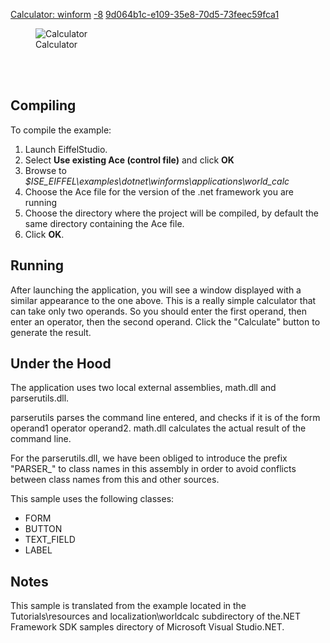 [[Property:title|Calculator: winform]]
[[Property:weight|-8]]
[[Property:uuid|9d064b1c-e109-35e8-70d5-73feec59fca1]]
<div> 
[[Image:calculator|Calculator]]  
</div>
<br/>
<br/>


==Compiling==

To compile the example:   
# Launch EiffelStudio.
# Select '''Use existing Ace (control file)''' and click '''OK'''
# Browse to ''$ISE_EIFFEL\examples\dotnet\winforms\applications\world_calc''
# Choose the Ace file for the version of the .net framework you are running
# Choose the directory where the project will be compiled, by default the same directory containing the Ace file.
# Click '''OK'''.


==Running==

After launching the application, you will see a window displayed with a similar appearance to the one above. This is a really simple calculator that can take only two operands. So you should enter the first operand, then enter an operator, then the second operand. Click the "Calculate" button to generate the result. 



==Under the Hood==

The application uses two local external assemblies, math.dll and parserutils.dll. 

parserutils parses the command line entered, and checks if it is of the form operand1 operator operand2. math.dll calculates the actual result of the command line. 

For the parserutils.dll, we have been obliged to introduce the prefix "PARSER_" to class names in this assembly in order to avoid conflicts between class names from this and other sources. 

This sample uses the following classes:
*  <span><eiffel>FORM</eiffel></span> 
*  <span><eiffel>BUTTON</eiffel></span> 
*  <span><eiffel>TEXT_FIELD</eiffel></span> 
*  <span><eiffel>LABEL</eiffel></span> 

==Notes==

This sample is translated from the example located in the Tutorials\resources and localization\worldcalc subdirectory of the.NET Framework SDK samples directory of Microsoft Visual Studio.NET. 








